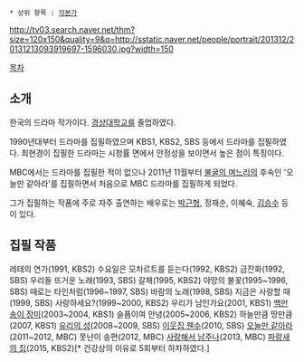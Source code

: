  * 상위 항목 : [[각본가]]

http://tv03.search.naver.net/thm?size=120x150&quality=9&q=http://sstatic.naver.net/people/portrait/201312/20131213093919697-1596030.jpg?width=150

[[목차]]
== 소개 ==
한국의 드라마 작가이다. [[경상대학교]]를 졸업하였다.

1990년대부터 드라마를 집필하였으며 KBS1, KBS2, SBS 등에서 드라마를 집필하였다. 최현경이 집필한 드라마는 시청률 면에서 안정성을 보이면서 높은 점이 특징이다.

MBC에서는 드라마를 집필한 적이 없으나 2011년 11월부터 [[불굴의 며느리]]의 후속인 '오늘만 같아라'를 집필하면서 처음으로 MBC 드라마를 집필하게 되었다.

그가 집필하는 작품에 주로 자주 출연하는 배우로는 [[박근형]], 정재순, 이혜숙, [[김승수]] 등이 있다.

== 집필 작품 ==
레테의 연가(1991, KBS2)
수요일은 모차르트를 듣는다(1992, KBS2)
금잔화(1992, SBS)
우리들 뜨거운 노래(1993, SBS)
갈채(1995, KBS2)
야망의 불꽃(1995~1996, SBS)
때로는 타인처럼(1996~1997, SBS)
바람의 노래(1998, SBS)
지금은 사랑할 때(1999, SBS)
사랑하세요?(1999~2000, KBS2)
우리가 남인가요(2001, KBS1)
[[백만송이 장미]](2003~2004, KBS1)
슬픔이여 안녕(2005~2006, KBS2)
하늘만큼 땅만큼(2007, KBS1)
[[유리의 성]](2008~2009, SBS)
[[이웃집 웬수]](2010, SBS)
[[오늘만 같아라]](2011~2012, MBC)
못난이 송편(2012, MBC)
[[사랑해서 남주나]](2013, MBC)
[[파랑새의 집]](2015, KBS2)[* 건강상의 이유로 5회부터 하차하였다.]
